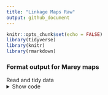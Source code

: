 ```yaml
---
title: "Linkage Maps Raw"
output: github_document
---
```

```r
knitr::opts_chunk$set(echo = FALSE)
library(tidyverse)
library(knitr)
library(rmarkdown)
```

### Format output for Marey maps  

Read and tidy data
<details><summary>Show code</summary>
<p>
```r

#Read in genome coordinates of mapped RAD loci
gpos <- read_tsv("input/locus_coordinates_v1.tsv") %>% separate(aln_pos, 
                c("chr","phys"), ":", extra='drop') %>% select(-id_new) %>% mutate(id_old=as.numeric(id_old),chr=as.numeric(chr),phys=as.numeric(phys))

JPraw <- read_tsv("input/all_JP.txt")

JPg <- JPraw %>% left_join(gpos, by = c("CHR"="id_old"))

Jnew <-  JPg %>% 
  mutate(lgchr=recode(LG, "1"="9", "2"="3", "3"="10", "4"="4", "5"="1", "6"="6", "7"="5", "8"="7", "9"="12", "10"="8", "11"="14", "12"="22", "13"="11", "14"="15", "15"="2", "16"="17", "17"="13", "18"="19", "19"="16", "20"="21", "21"="20", "22"="18", "23"="23", "24"="24")) %>% 
  mutate(lgchr=as.numeric(lgchr))

femaletabG <- Jnew %>%  
  group_by(lgchr) %>% 
  summarise(length=max(FEMALE,na.rm = TRUE), markers=n())
femaletabG

nomissing <- Jnew %>% filter(!is.na(chr))
nrow(Jnew)-nrow(nomissing)
nrow(nomissing)

onesnp <- nomissing %>% distinct(CHR, .keep_all = TRUE)
nrow(nomissing)-nrow(onesnp)
nrow(onesnp)

nomismatch <- onesnp %>% filter(!(chr < 25 & lgchr!=chr))
nrow(onesnp)-nrow(nomismatch)
nrow(nomismatch)

nrow(nomissing %>% filter(!(chr < 25 & lgchr!=chr)))

cminput <- nomissing  %>% select(chr,phys,lgchr,FEMALE) %>% arrange(lgchr,FEMALE)

scaffs <- read_tsv("newagp.txt") 

inputcm <- scaffs %>% left_join(cminput, by = c("chr"="chr","lgchr"="lgchr")) %>% 
  arrange(lgchr,FEMALE) 

ggplot() +
  geom_point(data=inputcm, aes(x=newstart/1e6, y=FEMALE), size=0.8, alpha=0.8) + 
  theme_bw() +
  theme(panel.grid.major=element_blank(), 
        panel.grid.minor=element_blank(),
        panel.background=element_blank(),
        legend.position = "none",        
        axis.text.x=element_text(colour="black",size=11),
        axis.text.y=element_text(colour="black",size=11),
        strip.text=element_text(size=12, margin = margin(0.05,0,0.05,0, "cm")),
        strip.background = element_rect(color="black", fill=NA),
        axis.title.x=element_text(size=13, margin=margin(t = 5, r = 0, b = 0, l = 0)),
        axis.title.y=element_text(size=13, margin=margin(t = 0, r = 5, b = 0, l = 0))) +
  labs(title="", x="Physical Position (Mbp)", y="Genetic Position (cM)") +
  facet_wrap(~lgchr, scales="free", ncol=4)




View(unique(inputcm$chr))


splitData <- split(inputcm, cminput$lgchr)

lapply(names(splitData), function(x){
    write_tsv(splitData[[x]], path = paste(x, ".cm", sep = ""))
    })



newinput <- nomismatch  %>% select(chr,phys,lgchr,FEMALE) %>% arrange(chr,phys)
write_tsv(newinput,"~/Downloads/newlepanch.txt")

```


```r

JPanch <- read_tsv("~/Downloads/all_JP.txt",col_names = F,col_types = "nnnnncccc") 

anchJPg <- JPanch %>% left_join(gpos, by = c("X2"="id_old")) %>% 
  rename(CHR=chr, LG=X1, RAD=X2, POS=X3, MALE=X4, FEMALE=X5, PH=X7) 

JPa <- anchJPg %>% filter(!is.na(CHR)) %>% distinct(RAD, .keep_all = TRUE) %>% 
  mutate(LG=recode(LG, "1"="9", "2"="3", "3"="10", "4"="4", "5"="1", "6"="6", "7"="5", "8"="7", "9"="12", "10"="8", "11"="14", "12"="22", "13"="11", "14"="15", "15"="2", "16"="17", "17"="13", "18"="19", "19"="16", "20"="21", "21"="20", "22"="18", "23"="23", "24"="24")) 


JPb <- JPa %>% mutate(LG=as.numeric(LG)) %>% filter(!(CHR < 25 & LG!=CHR)) %>% arrange(CHR,phys) %>% 
mutate(FEMALE = round(FEMALE, 3),MALE = round(MALE, 3))

anchJPinput <- JPb %>% select(LG,MALE,FEMALE,X6,PH,X8,X9) %>% 
  mutate(X6=recode(X6, "0"="( 0 )")) 

snps <- JPb %>% select(CHR,phys) 

lainput <- JPa %>% select(CHR,phys,LG,FEMALE)

write_delim(anchJPinput,"~/Downloads/lepanchinputz.txt",delim = " ", col_names = F)
write_tsv(snps,"~/Downloads/chrposz.txt", col_names = F)

write_tsv(lainput,"~/Downloads/lainput.txt", col_names = F)


splitData <- split(lainput, lainput$LG)

lapply(names(splitData), function(x){
    write_tsv(splitData[[x]], path = paste(x, ".cm", sep = ""))
    })




```


```r
GAP <- Jnew %>% 
  distinct(lgchr, CHR, .keep_all = TRUE) %>% 
  mutate(chr=as.numeric(chr)) %>% 
  mutate(assembled = case_when(is.na(chr) ~ "unmapped", 
                               chr < 25 ~ "og_scaffold", 
                               chr > 24 & chr < 28 ~ "scaff2anch", 
                               TRUE ~ "rest")) 


# Set up a data structure for scale tick marks
y <- seq(0, 200, by=10)
maj_ticks <- data.frame(y)
maj_ticks$x <- -0.5

y <- y <- seq(5, 200, by=10)
min_ticks <- data.frame(y)
min_ticks$x <- -0.5

# Plot linkage map with markers colored based on genome-mapping
ggplot(GAP, aes(x=lgchr, y=FEMALE)) +
  geom_path(aes(group=lgchr), size=10, lineend="round", col="black") +
  geom_path(aes(group=lgchr), size=7, lineend="round", col="white") +
  geom_rect(data=subset(GAP, assembled=="og_scaffold"), aes(xmin=lgchr-0.18, xmax=lgchr+0.18, ymin=FEMALE-0.2, ymax=FEMALE+0.2), fill="#000000") +
  geom_rect(data=subset(GAP, assembled=="scaff2anch"), aes(xmin=lgchr-0.18, xmax=lgchr+0.18, ymin=FEMALE-0.2, ymax=FEMALE+0.2), fill="#ebab34") +
  geom_rect(data=subset(GAP, assembled=="rest"), aes(xmin=lgchr-0.18, xmax=lgchr+0.18, ymin=FEMALE-0.2, ymax=FEMALE+0.2), fill="#00bbff") +
  geom_rect(data=subset(GAP, assembled=="unmapped"), aes(xmin=lgchr-0.18, xmax=lgchr+0.18, ymin=FEMALE-0.2, ymax=FEMALE+0.2), fill="#b01212") +
  annotate("text", x = -1, y = 100, size =5, label = "Genetic Distance (cM)", color="#000000", angle="90") +
  annotate("text", x = 0.25, y = seq(0, 200, by=20), label = seq(0, 200, by=20), size=4, color="black") +
  annotate("text", x = 1:24, y = -11, label = 1:24, size = 5, color="black", fontface="bold") +
  geom_segment(data=maj_ticks, aes(x=x, y=y, xend=0, yend=y), color="black") +
  geom_segment(data=min_ticks, aes(x=x, y=y, xend=-0.25, yend=y), color="black") +
  geom_segment(x=-0.5, y=5, xend=-0.5, yend=-200.5, size=2, color="black") +
  #facet_grid(.~lgchr) +
  theme(line=element_blank(), rect=element_blank(), axis.text = element_blank(), axis.title=element_blank()) +
  ylab("Total Length (cM)") +
  xlab("Linkage Group") +
  scale_y_reverse()
```


```r


Jplot <- Jnew %>% distinct(chr, CHR, .keep_all = TRUE) %>% 
  drop_na(chr) %>% 
  mutate(chr=as.numeric(chr)) %>% filter(chr<25) %>% 
  filter(lgchr==chr) %>% 
  group_by(chr) %>% mutate(FEMALE = FEMALE-min(FEMALE)) %>% mutate(pphys=POS+as.numeric(phys))

#Create list of chromosomes to flip
JPchrs <- c("2", "3", "4", "5", "6", "7", "9", "10", "14", "15", "16", "21", "22", "23", "24")
flipJP <- Jplot %>% filter(chr %in% JPchrs) %>% mutate(FEMALE = abs(FEMALE-max(FEMALE)))
noflipJP <- Jplot %>% filter(!chr %in% JPchrs)
fJP <- bind_rows(flipJP,noflipJP) 

ggplot() +
  geom_point(data=fJP, aes(x=pphys/1e6, y=FEMALE), size=0.8, alpha=0.8) + 
  theme_bw() +
  theme(panel.grid.major=element_blank(), 
        panel.grid.minor=element_blank(),
        panel.background=element_blank(),
        legend.position = "none",        
        axis.text.x=element_text(colour="black",size=11),
        axis.text.y=element_text(colour="black",size=11),
        strip.text=element_text(size=12, margin = margin(0.05,0,0.05,0, "cm")),
        strip.background = element_rect(color="black", fill=NA),
        axis.title.x=element_text(size=13, margin=margin(t = 5, r = 0, b = 0, l = 0)),
        axis.title.y=element_text(size=13, margin=margin(t = 0, r = 5, b = 0, l = 0))) +
  labs(title="", x="Physical Position (Mbp)", y="Genetic Position (cM)") +
  facet_wrap(~chr, scales="free", ncol=4)


```


```r



JPraw <- read_tsv("input/all_JP.txt")


```

